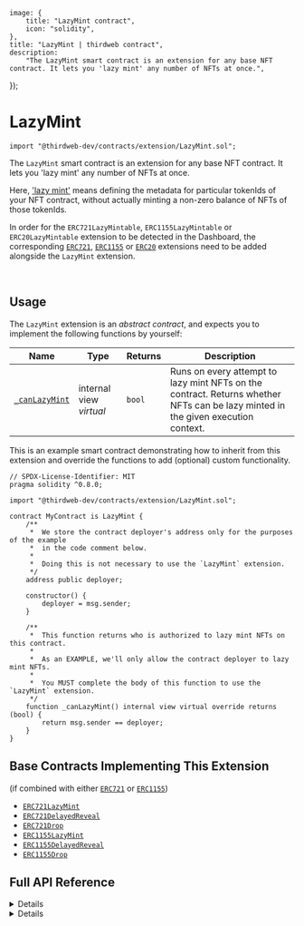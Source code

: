 
	image: {
		title: "LazyMint contract",
		icon: "solidity",
	},
	title: "LazyMint | thirdweb contract",
	description:
		"The LazyMint smart contract is an extension for any base NFT contract. It lets you 'lazy mint' any number of NFTs at once.",
});

# LazyMint

```solidity
import "@thirdweb-dev/contracts/extension/LazyMint.sol";
```

The `LazyMint` smart contract is an extension for any base NFT contract. It lets you 'lazy mint' any number of NFTs at once.

Here, ['lazy mint'](/glossary/lazy-minting) means defining the metadata for particular tokenIds of your NFT contract, without actually minting a non-zero balance of NFTs of those tokenIds.

<Callout title="info" variant="info">

In order for the `ERC721LazyMintable`, `ERC1155LazyMintable` or `ERC20LazyMintable` extension to be detected
in the Dashboard, the corresponding [`ERC721`](/contracts/build/extensions/erc-721/ERC721), [`ERC1155`](/contracts/build/extensions/erc-1155/ERC1155) or [`ERC20`](/contracts/build/extensions/erc-20/ERC20) extensions need to be added alongside
the `LazyMint` extension.

</Callout>

<br />

<GithubButtonLink href="https://github.com/thirdweb-dev/contracts/blob/main/contracts/extension/LazyMint.sol" />

## Usage

The `LazyMint` extension is an _abstract contract_, and expects you to implement the following functions by yourself:

| Name                                                                        | Type                    | Returns | Description                                                                                                                      |
| --------------------------------------------------------------------------- | ----------------------- | ------- | -------------------------------------------------------------------------------------------------------------------------------- |
| [`_canLazyMint`](/contracts/build/extensions/general/LazyMint#_canlazymint) | internal view _virtual_ | `bool`  | Runs on every attempt to lazy mint NFTs on the contract. Returns whether NFTs can be lazy minted in the given execution context. |

This is an example smart contract demonstrating how to inherit from this extension and override the functions to add (optional) custom functionality.

```solidity
// SPDX-License-Identifier: MIT
pragma solidity ^0.8.0;

import "@thirdweb-dev/contracts/extension/LazyMint.sol";

contract MyContract is LazyMint {
    /**
     *  We store the contract deployer's address only for the purposes of the example
     *  in the code comment below.
     *
     *  Doing this is not necessary to use the `LazyMint` extension.
     */
    address public deployer;

    constructor() {
        deployer = msg.sender;
    }

    /**
     *  This function returns who is authorized to lazy mint NFTs on this contract.
     *
     *  As an EXAMPLE, we'll only allow the contract deployer to lazy mint NFTs.
     *
     *  You MUST complete the body of this function to use the `LazyMint` extension.
     */
    function _canLazyMint() internal view virtual override returns (bool) {
        return msg.sender == deployer;
    }
}
```

## Base Contracts Implementing This Extension

(if combined with either [`ERC721`](/contracts/build/extensions/erc-721/ERC721) or [`ERC1155`](/contracts/build/extensions/erc-1155/ERC1155))

- [`ERC721LazyMint`](/contracts/build/base-contracts/erc-721/lazy-mint)
- [`ERC721DelayedReveal`](/contracts/build/base-contracts/erc-721/delayed-reveal)
- [`ERC721Drop`](/contracts/build/base-contracts/erc-721/drop)
- [`ERC1155LazyMint`](/contracts/build/base-contracts/erc-1155/lazy-mint)
- [`ERC1155DelayedReveal`](/contracts/build/base-contracts/erc-1155/delayed-reveal)
- [`ERC1155Drop`](/contracts/build/base-contracts/erc-1155/drop)

## Full API Reference

<Details summary="lazyMint">

```solidity
function lazyMint(
    uint256 amount,
    string calldata baseURIForTokens,
    bytes calldata extraData
) external returns (uint256 batchId);
```

- Lazy mints a given amount of NFTs.
- Parameter `amount`: The number of NFTs to lazy mint.
- Parameter `baseURIForTokens`: The base URI for the 'n' number of NFTs being lazy minted, where the metadata for each of those NFTs is `baseURIForTokens/tokenId`.
- Parameter `extraData`: Additional bytes data to be used at the discretion of the contract.

</Details>

<Details summary="_canLazyMint">

```solidity
function _canLazyMint() internal view virtual returns (bool);
```

- Runs on every `lazyMint` function call.
- Returns whether NFTs can be lazy minted in the given execution context.
- For example, this function can check whether the wallet calling `lazyMint` is the contract owner, and enforce that only the owner should be able to successfully call `lazyMint`.

</Details>

